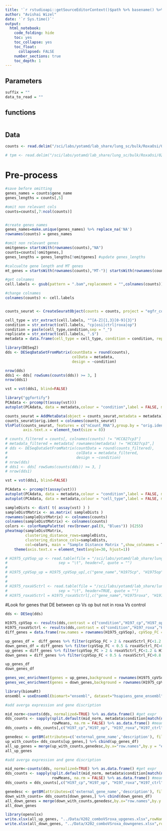 ```yaml
---
title: '`r rstudioapi::getSourceEditorContext()$path %>% basename() %>% gsub(pattern = "\\.Rmd",replacement = "")`' 
author: "Avishai Wizel"
date: '`r Sys.time()`'
output: 
  html_notebook: 
    code_folding: hide
    toc: yes
    toc_collapse: yes
    toc_float: 
      collapsed: FALSE
    number_sections: true
    toc_depth: 1
---
```


## Parameters

```r
suffix = ""
data_to_read = ""
```



## functions

```r
```

## Data



```r
counts <- read.delim("/sci/labs/yotamd/lab_share/lung_sc/bulk/RoxaOsi/02.Bam/all_noMTGLKI",skip=1,header=T,sep="\t",stringsAsFactors=F,row.names=1,check.names = F)

# tpm <- read.delim("/sci/labs/yotamd/lab_share/lung_sc/bulk/RoxaOsi/02.Bam/RoxaOsi_noMTGLKI_tpm.txt",skip=1,header=T,sep="\t",stringsAsFactors=F,row.names=1,check.names = F)
```

# Pre-process
```r
#save before omitting
genes_names = counts$gene_name
genes_lengths = counts[,5]

#omit non relevant cols
counts=counts[,7:ncol(counts)]


#create genes names
genes_names=make.unique(genes_names) %>% replace_na('NA')
rownames(counts) = genes_names

#omit non relevant genes
omitgenes= startsWith(rownames(counts),"NA")
counts=counts[!omitgenes,]
genes_lengths = genes_lengths[!omitgenes] #update genes_lengths

#calcualte gene length and MT genes
mt_genes = startsWith(rownames(counts),"MT-")| startsWith(rownames(counts),"ERCC-")

#get colnames
cell.labels <- gsub(pattern = ".bam",replacement = "",colnames(counts))

#change colnames
colnames(counts) <- cell.labels


counts_seurat <- CreateSeuratObject(counts = counts, project = "egfr_counts", min.cells = 0, min.features = 1000)
```

```r
cell_type = str_extract(cell.labels, "^[A-Z]{1,3}[0-9]{3}")
condition = str_extract(cell.labels, "cp|osi|ctrl|roxa|op")
condition = paste(cell_type,condition,sep = "_")
replicate = str_extract(cell.labels, ".$")
metadata = data.frame(cell_type = cell_type, condition = condition, replicate = replicate, row.names = colnames(counts))
```

```r
library(DESeq2)
dds <- DESeqDataSetFromMatrix(countData = round(counts),
                              colData = metadata,
                              design = ~condition)
```

```r
nrow(dds)
dds1 <- dds[ rowSums(counts(dds)) >= 3, ]
nrow(dds1)
```
```r
vst = vst(dds1, blind=FALSE)
```

```r
library("ggfortify")
PCAdata <- prcomp(t(assay(vst)))
autoplot(PCAdata, data = metadata,colour = "condition",label = FALSE, main="PCA") # Show dots


```


```r
counts_seurat = AddMetaData(object = counts_seurat,metadata = metadata)
counts_seurat$orig.ident = colnames(counts_seurat)
VlnPlot(counts_seurat, features = c("nCount_RNA"),group.by = "orig.ident",pt.size = 3)+theme(text = element_text(size=10),
        axis.text.x = element_text(size = 8)) 
```

```r
# counts_filtered = counts[, colnames(counts) != "HCC827cp3"]
# metadata_filtered = metadata[ rownames(metadata) != "HCC827cp3",]
# dds <- DESeqDataSetFromMatrix(countData = round(counts_filtered),
#                               colData = metadata_filtered,
#                               design = ~condition)
# nrow(dds)
# dds1 <- dds[ rowSums(counts(dds)) >= 3, ]
# nrow(dds1)
```

```r
vst = vst(dds1, blind=FALSE)
```

```r
PCAdata <- prcomp(t(assay(vst)))
autoplot(PCAdata, data = metadata,colour = "condition",label = FALSE, main="PCA")
autoplot(PCAdata, data = metadata,colour = "cell_type",label = FALSE, main="PCA")

```
```r
sampleDists <- dist( t( assay(vst) ) )
sampleDistMatrix <- as.matrix( sampleDists )
rownames(sampleDistMatrix) <- colnames(counts)
colnames(sampleDistMatrix) <- colnames(counts)
colors <- colorRampPalette( rev(brewer.pal(9, "Blues")) )(255)
pheatmap(sampleDistMatrix,
         clustering_distance_rows=sampleDists,
         clustering_distance_cols=sampleDists,
         col=colors, main = "Sample Distance Matrix ",show_colnames = T)+
    theme(axis.text.x = element_text(angle=30, hjust=1)) 
```

```r
# H1975_cpVSop_up <- read.table(file = "/sci/labs/yotamd/lab_share/lung_sc/bulk/RoxaOsi/03.Result_X202SC23034502-Z01-F001_Homo_sapiens/Result_X202SC23034502-Z01-F001/4.Differential/1.deglist/H1975cpvsH1975op/H1975cpvsH1975op_deg_up.xls",
#                       sep = "\t", header=T, quote = "")
# 
# H1975_cpVSop_up = H1975_cpVSop_up[,c("gene_name","H1975cp", "H1975op", "log2FoldChange","padj","gene_description")]
# 
# 
# H1975_roxaVSctrl <- read.table(file = "/sci/labs/yotamd/lab_share/lung_sc/bulk/RoxaOsi/03.Result_X202SC23034502-Z01-F001_Homo_sapiens/Result_X202SC23034502-Z01-F001/4.Differential/1.deglist/H1975roxavsH1975ctrl/H1975roxavsH1975ctrl_deg.xls",
#                       sep = "\t", header=TRUE, quote = "")
# H1975_roxaVSctrl = H1975_roxaVSctrl[,c("gene_name","H1975roxa", "H1975ctrl", "log2FoldChange")]

```


#Look for genes that DE between cp Vs op but not in roxa Vs control
```r
dds <- DESeq(dds)
```

```r
H1975_cpVSop <- results(dds,contrast = c("condition","H197_cp","H197_op"))  %>% as.data.frame()
H1975_roxaVSctrl <- results(dds,contrast = c("condition","H197_roxa","H197_ctrl"))  %>% as.data.frame()
diff_genes = data.frame(row.names = rownames(H1975_cpVSop), cpVSop_FC = 2**H1975_cpVSop$log2FoldChange,roxaVSctrl_FC = 2**H1975_roxaVSctrl$log2FoldChange,  H1975_cpVSop_padj = H1975_cpVSop$padj)

```




```r
up_genes_df =  diff_genes %>% filter(cpVSop_FC > 2 & roxaVSctrl_FC<1.2 & H1975_cpVSop_padj<0.05) 
down_genes_df = diff_genes %>% filter(cpVSop_FC < 0.5 & roxaVSctrl_FC>0.8 & H1975_cpVSop_padj<0.05)
up_genes = diff_genes %>% filter(cpVSop_FC > 2 & roxaVSctrl_FC<1.2 & H1975_cpVSop_padj<0.05) %>% rownames()
down_genes = diff_genes %>% filter(cpVSop_FC < 0.5 & roxaVSctrl_FC>0.8 & H1975_cpVSop_padj<0.05)%>% rownames()

up_genes_df
down_genes_df
```

```r
genes_vec_enrichment(genes = up_genes,background = rownames(H1975_cpVSop),homer = T,title = "up genes")
genes_vec_enrichment(genes = down_genes,background = rownames(H1975_cpVSop),homer = T,title = "down genes")

```
```r
library(biomaRt)
ensembl = useEnsembl(biomart="ensembl", dataset="hsapiens_gene_ensembl")
```

```r
#add averga expression and gene discription

mid_norm<-counts(dds, normalized=TRUE) %>% as.data.frame() #get expr
dds_counts <- sapply(split.default(mid_norm, metadata$condition[match(names(mid_norm), rownames(metadata))]),
                     rowMeans, na.rm = FALSE) %>% as.data.frame() #mean over rep
dds_counts = dds_counts[,c("H197_cp","H197_op", "H197_roxa","H197_ctrl")] #take relevant cols

genedesc <- getBM(attributes=c('external_gene_name','description'), filters = 'external_gene_name', values = up_genes, mart =ensembl)  
up_with_counts= dds_counts[up_genes,] %>% cbind(up_genes_df)
all_up_genes = merge(up_with_counts,genedesc,by.x="row.names",by.y = "external_gene_name") %>% column_to_rownames("Row.names")
all_up_genes
```


```r
#add averga expression and gene discription

mid_norm<-counts(dds, normalized=TRUE) %>% as.data.frame() #get expr
dds_counts <- sapply(split.default(mid_norm, metadata$condition[match(names(mid_norm), rownames(metadata))]),
                     rowMeans, na.rm = FALSE) %>% as.data.frame() #mean over rep
dds_counts = dds_counts[,c("H197_cp","H197_op", "H197_roxa","H197_ctrl")] #take relevant cols

genedesc <- getBM(attributes=c('external_gene_name','description'), filters = 'external_gene_name', values = down_genes, mart =ensembl)  
down_with_counts= dds_counts[down_genes,] %>% cbind(down_genes_df)
all_down_genes = merge(down_with_counts,genedesc,by.x="row.names",by.y = "external_gene_name") %>% column_to_rownames("Row.names")
all_down_genes
```

```r
library(openxlsx)
write.xlsx(all_up_genes, "../Data/X202_comboVSroxa_upgenes.xlsx",rowNames = T)
write.xlsx(all_down_genes, "../Data/X202_comboVSroxa_downgenes.xlsx",rowNames = T)

```



